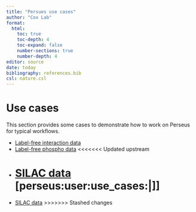 ```yaml
---
title: "Persues use cases"
author: "Cox Lab"
format: 
  html:
    toc: true
    toc-depth: 4
    toc-expand: false
    number-sections: true
    number-depth: 4
editor: source
date: today
bibliography: references.bib
csl: nature.csl
---
```


# Use cases

This section provides some cases to demonstrate how to work on Perseus for typical workflows.

* [Label-free interaction data](docs/interactions.html)
* [Label-free phospho data](docs/modifications.html)
<<<<<<< Updated upstream
* [SILAC data](silac) [perseus:user:use_cases:|]]
=======
* [SILAC data](docs/silac.html)
>>>>>>> Stashed changes



<!-- Internal users can find one more use case: 

* [Basic label-free data](labelfree) [[perseus:internal:use_cases:|]]
-->
